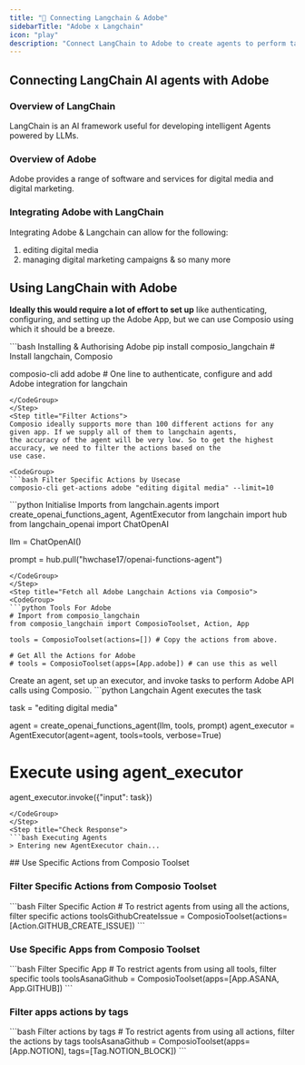 ```yaml
---
title: "🚀 Connecting Langchain & Adobe"
sidebarTitle: "Adobe x Langchain"
icon: "play"
description: "Connect LangChain to Adobe to create agents to perform tasks using natural language"
---
```


## Connecting LangChain AI agents with Adobe

### Overview of LangChain

LangChain is an AI framework useful for developing intelligent Agents powered by LLMs.

### Overview of Adobe

Adobe provides a range of software and services for digital media and digital marketing.

### Integrating Adobe with LangChain

Integrating Adobe & Langchain can allow for the following:

1. editing digital media
2. managing digital marketing campaigns
& so many more

## Using LangChain with Adobe

<Steps>
<Step title="Setting Up the Environment">

**Ideally this would require a lot of effort to set up** like authenticating, configuring, and setting up the Adobe App, but we can use Composio using which it should be a breeze.

<CodeGroup>
```bash Installing & Authorising Adobe
pip install composio_langchain # Install langchain, Composio 

composio-cli add adobe # One line to authenticate, configure and add Adobe integration for langchain
```
</CodeGroup>
</Step>
<Step title="Filter Actions">
Composio ideally supports more than 100 different actions for any given app. If we supply all of them to langchain agents, 
the accuracy of the agent will be very low. So to get the highest accuracy, we need to filter the actions based on the 
use case.

<CodeGroup>
```bash Filter Specific Actions by Usecase
composio-cli get-actions adobe "editing digital media" --limit=10
```
</CodeGroup>

</Step>
<Step title="Import Base Packages">

<CodeGroup>
```python Initialise Imports
from langchain.agents import create_openai_functions_agent, AgentExecutor
from langchain import hub
from langchain_openai import ChatOpenAI


llm = ChatOpenAI()

prompt = hub.pull("hwchase17/openai-functions-agent")
```
</CodeGroup>
</Step>
<Step title="Fetch all Adobe Langchain Actions via Composio">
<CodeGroup>
```python Tools For Adobe
# Import from composio_langchain
from composio_langchain import ComposioToolset, Action, App

tools = ComposioToolset(actions=[]) # Copy the actions from above. 

# Get All the Actions for Adobe
# tools = ComposioToolset(apps=[App.adobe]) # can use this as well
```
</CodeGroup>
</Step>
<Step title="Execute the Agent">
Create an agent, set up an executor, and invoke tasks to perform Adobe API calls using Composio. 
<CodeGroup>
```python Langchain Agent executes the task

task = "editing digital media"

agent = create_openai_functions_agent(llm, tools, prompt)
agent_executor = AgentExecutor(agent=agent, tools=tools, verbose=True)

# Execute using agent_executor
agent_executor.invoke({"input": task})
```
</CodeGroup>
</Step>
<Step title="Check Response">
```bash Executing Agents
> Entering new AgentExecutor chain...
```
</Step>
</Steps>
## Use Specific Actions from Composio Toolset

### Filter Specific Actions from Composio Toolset

<CodeGroup>
```bash Filter Specific Action
# To restrict agents from using all the actions, filter specific actions
toolsGithubCreateIssue = ComposioToolset(actions=[Action.GITHUB_CREATE_ISSUE])
```
</CodeGroup>

### Use Specific Apps from Composio Toolset
<CodeGroup>
```bash Filter Specific App
# To restrict agents from using all tools, filter specific tools
toolsAsanaGithub = ComposioToolset(apps=[App.ASANA, App.GITHUB])
```
</CodeGroup>

### Filter apps actions by tags 
<CodeGroup>
```bash Filter actions by tags
# To restrict agents from using all actions, filter the actions by tags
toolsAsanaGithub = ComposioToolset(apps=[App.NOTION], tags=[Tag.NOTION_BLOCK])
```
</CodeGroup>

